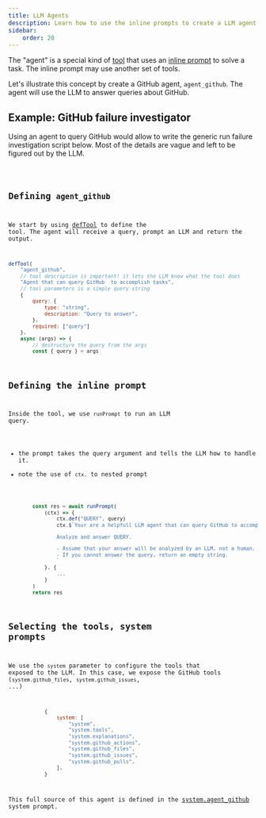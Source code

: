 ```yaml
---
title: LLM Agents
description: Learn how to use the inline prompts to create a LLM agent.
sidebar:
    order: 20
---
```



The "agent" is a special kind of [tool](/genaiscript/reference/scripts/tools) that
uses an [inline prompt](/genaiscript/reference/scripts/inline-prompts) to solve a task. The inline prompt may use another set of tools.

Let's illustrate this concept by create a GitHub agent, `agent_github`. The agent will use the LLM to answer queries about GitHub.

## Example: GitHub failure investigator

Using an agent to query GitHub would allow to write the generic run failure investigation script below.
Most of the details are vague and left to be figured out by the LLM.

<Code code={source} wrap={true} lang="js" title="agent-github.genai.mts" />

## Defining `agent_github`

We start by using [defTool](/genaiscript/reference/scripts/tools) to define the tool. The agent will receive a query, prompt an LLM and return the output.

```js wrap
defTool(
    "agent_github",
    // tool description is important! it lets the LLM know what the tool does
    "Agent that can query GitHub  to accomplish tasks",
    // tool parameters is a simple query string
    {
        query: {
            type: "string",
            description: "Query to answer",
        },
        required: ["query"]
    },
    async (args) => {
        // destructure the query from the args
        const { query } = args
```

## Defining the inline prompt

Inside the tool, we use `runPrompt` to run an LLM query.

-   the prompt takes the query argument and tells the LLM how to handle it.
-   note the use of `ctx.` to nested prompt

```js wrap
        const res = await runPrompt(
            (ctx) => {
                ctx.def("QUERY", query)
                ctx.$`Your are a helpfull LLM agent that can query GitHub to accomplish tasks.

                Analyze and answer QUERY.

                - Assume that your answer will be analyzed by an LLM, not a human.
                - If you cannot answer the query, return an empty string.
                `
            }, {
                ...
            }
        )
        return res
```

## Selecting the tools, system prompts

We use the `system` parameter to configure the tools that exposed to the LLM. In this case, we expose the GitHub tools (`system.github_files`, `system.github_issues`, ...)

```js wrap
            {
                system: [
                    "system",
                    "system.tools",
                    "system.explanations",
                    "system.github_actions",
                    "system.github_files",
                    "system.github_issues",
                    "system.github_pulls",
                ],
            }
```

This full source of this agent is defined in the [system.agent_github](/genaiscript/reference/scripts/system/#systemagent_github) system prompt.
